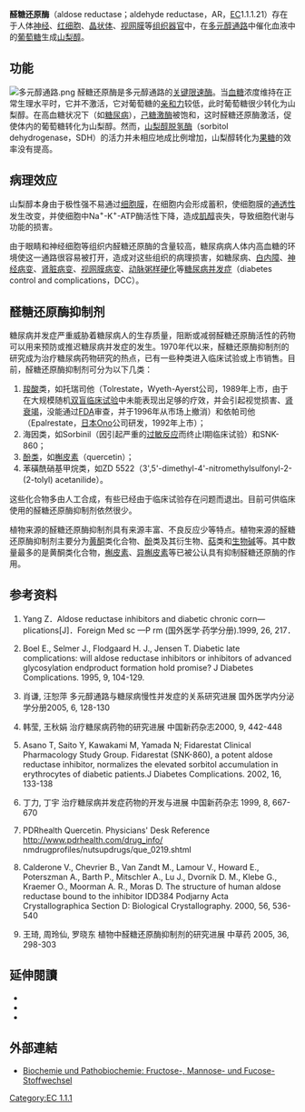 '''醛糖还原酶'''（aldose reductase；aldehyde reductase，AR，[[EC編號|EC]]1.1.1.21）存在于人体[[神经|神经]]、[[红细胞|红细胞]]、[[晶状体|晶状体]]、[[视网膜|视网膜]]等[[组织|组织]][[器官|器官]]中，在[[多元醇通路|多元醇通路]]中催化血液中的[[葡萄糖|葡萄糖]]生成[[山梨醇|山梨醇]]。

==功能==
[[File:多元醇通路.png|thumb]]
醛糖还原酶是多元醇通路的[[关键限速酶|关键限速酶]]。当[[血糖|血糖]]浓度维持在正常生理水平时，它并不激活，它对葡萄糖的[[亲和力|亲和力]]较低，此时葡萄糖很少转化为山梨醇。在高血糖状况下（如[[糖尿病|糖尿病]]），[[己糖激酶|己糖激酶]]被饱和，这时醛糖还原酶激活，促使体内的葡萄糖转化为山梨醇。然而，[[山梨醇脱氢酶|山梨醇脱氢酶]]（sorbitol dehydrogenase，SDH）的活力并未相应地成比例增加，山梨醇转化为[[果糖|果糖]]的效率没有提高。{{Ref|1}}

==病理效应==
山梨醇本身由于极性强不易通过[[细胞膜|细胞膜]]，在细胞内会形成蓄积，使细胞膜的[[通透性|通透性]]发生改变，并使细胞中Na<sup>+</sup>-K<sup>+</sup>-ATP酶活性下降，造成[[肌醇|肌醇]]丧失，导致细胞代谢与功能的损害。

由于眼睛和神经细胞等组织内醛糖还原酶的含量较高，糖尿病病人体内高血糖的环境使这一通路很容易被打开，造成对这些组织的病理损害，如糖尿病、[[白内障|白内障]]、[[神经病变|神经病变]]、[[肾脏病变|肾脏病变]]、[[视网膜病变|视网膜病变]]、[[动脉粥样硬化|动脉粥样硬化]]等[[糖尿病并发症|糖尿病并发症]]（diabetes control and complications，DCC）{{Ref|2}}{{Ref|3}}。

==醛糖还原酶抑制剂==
糖尿病并发症严重威胁着糖尿病人的生存质量，阻断或减弱醛糖还原酶活性的药物可以用来预防或推迟糖尿病并发症的发生。1970年代以来，醛糖还原酶抑制剂的研究成为治疗糖尿病药物研究的热点，已有一些种类进入临床试验或上市销售{{Ref|4}}{{Ref|5}}。目前，醛糖还原酶抑制剂可分为以下几类：
#[[羧酸|羧酸]]类，如托瑞司他（Tolrestate，Wyeth-Ayerst公司，1989年上市，由于在大规模随机[[双盲临床试验|双盲临床试验]]中未能表现出足够的疗效，并会引起视觉损害、[[肾衰竭|肾衰竭]]，没能通过[[FDA|FDA]]审查，并于1996年从市场上撤消）和依帕司他（Epalrestate，[[日本|日本]]Ono公司研发，1992年上市）；
#海因类，如Sorbinil（因引起严重的[[过敏反应|过敏反应]]而终止I期临床试验）和SNK-860{{Ref|6}}；
#[[酚类|酚类]]，如[[槲皮素|槲皮素]]（quercetin）{{Ref|7}}；
#苯磺酰硝基甲烷类，如ZD 5522（3',5'-dimethyl-4'-nitromethylsulfonyl-2-(2-tolyl) acetanilide）{{Ref|8}}。
这些化合物多由人工合成，有些已经由于临床试验存在问题而退出。目前可供临床使用的醛糖还原酶抑制剂依然很少。

植物来源的醛糖还原酶抑制剂具有来源丰富、不良反应少等特点{{Ref|9}}。植物来源的醛糖还原酶抑制剂主要分为[[黄酮|黄酮]]类化合物、[[酚|酚]]类及其衍生物、[[萜|萜]]类和[[生物碱|生物碱]]等。其中数量最多的是黄酮类化合物，[[槲皮素|槲皮素]]、[[异槲皮素|异槲皮素]]等已被公认具有抑制醛糖还原酶的作用。

==参考资料==
{{refbegin|2}}
#{{note|1}}Yang Z．Aldose reductase inhibitors and diabetic chronic corn—plications[J]．Foreign Med sc —P rm (国外医学·药学分册).1999, 26, 217．
#{{note|2}}Boel E., Selmer J., Flodgaard H. J., Jensen T. Diabetic late complications: will aldose reductase inhibitors or inhibitors of advanced glycosylation endproduct formation hold promise? J Diabetes Complications. 1995, 9, 104-129.
#{{note|3}}肖谦, 汪恕萍 多元醇通路与糖尿病慢性并发症的关系研究进展 国外医学内分泌学分册2005, 6, 128-130
#{{note|4}}韩莹, 王秋娟 治疗糖尿病药物的研究进展 中国新药杂志2000, 9, 442-448 
#{{note|5}}Asano T, Saito Y, Kawakami M, Yamada N; Fidarestat Clinical Pharmacology Study Group. Fidarestat (SNK-860), a potent aldose reductase inhibitor, normalizes the elevated sorbitol accumulation in erythrocytes of diabetic patients.J Diabetes Complications. 2002, 16, 133-138 
#{{note|6}}丁力, 丁宇 治疗糖尿病并发症药物的开发与进展 中国新药杂志 1999, 8, 667-670
#{{note|7}}PDRhealth Quercetin. Physicians' Desk Reference http://www.pdrhealth.com/drug_info/ nmdrugprofiles/nutsupdrugs/que_0219.shtml
#{{note|8}}Calderone V., Chevrier B., Van Zandt M., Lamour V., Howard E., Poterszman A., Barth P., Mitschler A., Lu J., Dvornik D. M., Klebe G., Kraemer O., Moorman A. R., Moras D. The structure of human aldose reductase bound to the inhibitor IDD384 Podjarny Acta Crystallographica Section D: Biological Crystallography. 2000, 56, 536-540 
#{{note|9}}王琦, 周玲仙, 罗晓东 植物中醛糖还原酶抑制剂的研究进展 中草药 2005, 36, 298-303
{{refend}}

==延伸閱讀==
{{refbegin|2}}
* {{cite book |author =Denise R., PhD. Ferrier |title=Lippincott's Illustrated Reviews: Biochemistry (Lippincott's Illustrated Reviews) |url =https://archive.org/details/lippincottsillus00cham |publisher=Lippincott Williams & Wilkins |location=Hagerstown, Maryland |year=2005 |isbn=0-7817-2265-9 |oclc= |doi= |page=[https://archive.org/details/lippincottsillus00cham/page/319 319]}}
* {{cite journal | vauthors = Attwood MA, Doughty CC | title = Purification and properties of calf liver aldose reductase | journal = Biochim. Biophys. Acta | volume = 370 | issue = 2 | pages = 358–68 |date=December 1974 | pmid = 4216364 | doi = 10.1016/0005-2744(74)90097-7| url = }}
* {{cite journal | vauthors = Boghosian RA, McGuinness ET | title = Affinity purification and properties of porcine brain aldose reductase | journal = Biochim. Biophys. Acta | volume = 567 | issue = 2 | pages = 278–86 |date=April 1979 | pmid = 36151 | doi = 10.1016/0005-2744(79)90113-x| url = }}
{{refend}}

==外部連結==
*[https://de.wikibooks.org/wiki/Biochemie_und_Pathobiochemie:_Fructose-,_Mannose-_und_Fucose-Stoffwechsel Biochemie und Pathobiochemie: Fructose-, Mannose- und Fucose-Stoffwechsel]

{{醇氧化还原酶}}
{{果糖与半乳糖代谢酶类}}

[[Category:EC_1.1.1|Category:EC 1.1.1]]